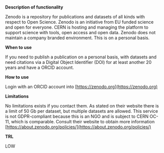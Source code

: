 **Description of functionality**

Zenodo is a repository for publications and datasets of all kinds with respect to Open Science. Zenodo is an initiative from EU funded science and open for everyone. CERN is hosting and managing the platform to support science with tools, open access and open data. Zenodo does not maintain a company branded environment. This is on a personal basis.

**When to use**

If you need to publish a publication on a personal basis, with datasets and need citations via a Digital Object Identifier (DOI) for at least another 20 years and have a ORCID account.

**How to use**

Login with an ORCID account into [https://zenodo.org](https://zenodo.org)

**Limitations**

No limitations exists if you contact them. As stated on their website there is a limit of 50 Gb per dataset, but multiple datasets are allowed. This service is not GDPR-compliant because this is an NGO and is subject to CERN OC-11, which is comparable. Consult their website to obtain more information [https://about.zenodo.org/policies/](https://about.zenodo.org/policies/)

**TRL**

LOW